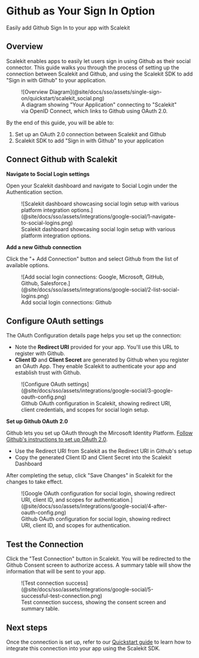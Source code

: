 # Github as Your Sign In Option

<Subtitle>Easily add Github Sign In to your app with Scalekit</Subtitle>

## Overview

Scalekit enables apps to easily let users sign in using Github as their social connector. This guide walks you through
the process of setting up the connection between Scalekit and Github, and using the Scalekit SDK to add "Sign in with
Github" to your application.

<figure>
  ![Overview Diagram](@site/docs/sso/assets/single-sign-on/quickstart/scalekit_social.png)
  <figcaption>
    A diagram showing "Your Application" connecting to "Scalekit" via OpenID Connect, which links to Github using OAuth
    2.0.
  </figcaption>
</figure>

By the end of this guide, you will be able to:

1. Set up an OAuth 2.0 connection between Scalekit and Github
2. Scalekit SDK to add "Sign in with Github" to your application

## Connect Github with Scalekit

**Navigate to Social Login settings**

Open your Scalekit dashboard and navigate to Social Login under the Authentication section.

<figure>
  ![Scalekit dashboard showcasing social login setup with various platform integration
  options.](@site/docs/sso/assets/integrations/google-social/1-navigate-to-social-logins.png)
  <figcaption>Scalekit dashboard showcasing social login setup with various platform integration options.</figcaption>
</figure>

**Add a new Github connection**

Click the "+ Add Connection" button and select Github from the list of available options.

<figure>
  ![Add social login connections: Google, Microsoft, GitHub, Github,
  Salesforce.](@site/docs/sso/assets/integrations/google-social/2-list-social-logins.png)
  <figcaption>Add social login connections: Github</figcaption>
</figure>

## Configure OAuth settings

The OAuth Configuration details page helps you set up the connection:

- Note the **Redirect URI** provided for your app. You'll use this URL to register with Github.
- **Client ID** and **Client Secret** are generated by Github when you register an OAuth App. They enable Scalekit to
  authenticate your app and establish trust with Github.

<figure>
  ![Configure OAuth settings](@site/docs/sso/assets/integrations/google-social/3-google-oauth-config.png)
  <figcaption>
    Github OAuth configuration in Scalekit, showing redirect URI, client credentials, and scopes for social login setup.
  </figcaption>
</figure>

**Set up Github OAuth 2.0**

Github lets you set up OAuth through the Mircosoft Identity Platform.
[Follow Github's instructions to set up OAuth 2.0](https://dub.sh/auth-oauth-app-docs).

- Use the Redirect URI from Scalekit as the Redirect URI in Github's setup
- Copy the generated Client ID and Client Secret into the Scalekit Dashboard

After completing the setup, click "Save Changes" in Scalekit for the changes to take effect.

<figure>
  ![Google OAuth configuration for social login, showing redirect URI, client ID, and scopes for
  authentication.](@site/docs/sso/assets/integrations/google-social/4-after-oauth-config.png)
  <figcaption>
    Github OAuth configuration for social login, showing redirect URI, client ID, and scopes for authentication.
  </figcaption>
</figure>

## Test the Connection

Click the "Test Connection" button in Scalekit. You will be redirected to the Github Consent screen to authorize access.
A summary table will show the information that will be sent to your app.

<figure>
  ![Test connection success](@site/docs/sso/assets/integrations/google-social/5-successful-test-connection.png)
  <figcaption>Test connection success, showing the consent screen and summary table.</figcaption>
</figure>

## Next steps

Once the connection is set up, refer to our [Quickstart guide](/sso/social-login) to learn how to integrate this
connection into your app using the Scalekit SDK.
